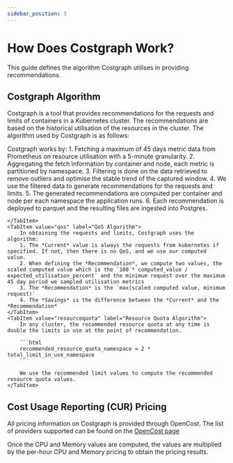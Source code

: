 ```yaml
---
sidebar_position: 3
---
```


# How Does Costgraph Work?

This guide defines the algorithm Costgraph utilises in providing recommendations.



## Costgraph Algorithm

Costgraph is a tool that provides recommendations for the requests and limits of containers in a Kubernetes cluster. The recommendations are based on the historical utilisation of the resources in the cluster. The algorithm used by Costgraph is as follows:

<Tabs>
    <TabItem value="recommendation" label="Recommendation Algorithm">
        Costgraph works by:
        1. Fetching a maximum of 45 days metric data from Prometheus on resource utilisation with a 5-minute granularity.
        2. Aggregating the fetch information by container and node, each metric is partitioned by namespace.
        3. Filtering is done on the data retrieved to remove outliers and optimise the stable trend of the captured window.
        4. We use the filtered data to generate recommendations for the requests and limits.
        5. The generated recommendations are computed per container and node per each namespace the application runs.
        6. Each recommendation is deployed to parquet and the resulting files are ingested into Postgres.

    </TabItem>
    <TabItem value="qos" label="QoS Algorithm">
        In obtaining the requests and limits, Costgraph uses the algorithm:
        1. The *Current* value is always the requests from kubernetes if specified. If not, then there is no QoS, and we use our computed value.
        2. When defining the *Recommendation*, we compute two values, the scaled computed value which is the `100 * computed_value / expected_utilisation_percent` and the minimum request over the maximum 45 day period we sampled utilisation metrics
        3. The *Recommendation* is the `max(scaled computed value, minimum request)`
        4. The *Savings* is the difference between the *Current* and the *Recommendation*
    </TabItem>
    <TabItem value="resourcequota" label="Resource Quota Algorithm">
        In any cluster, the recommended resource quota at any time is double the limits in use at the point of recommendation.

        ```html
        recommended_resource_quota_namespace = 2 * total_limit_in_use_namespace
        ```

        We use the recommended limit values to compute the recommended resource quota values.
    </TabItem>
</Tabs>

## Cost Usage Reporting (CUR) Pricing
All pricing information on Costgraph is provided through OpenCost. The list of providers supported can be found on the [OpenCost page](https://opencost.io/docs/configuration/)

Once the CPU and Memory values are computed, the values are multiplied by the per-hour CPU and Memory pricing to obtain the pricing results.


